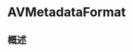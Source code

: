 # AVMetadataFormat

<ToBePolishedAfterTranslation />

<OriginalSource
  title="AVMetadataFormat"
  url="https://developer.apple.com/documentation/avfoundation/avmetadataformat"
  summary="定义元数据格式的结构"
/>

## 概述
